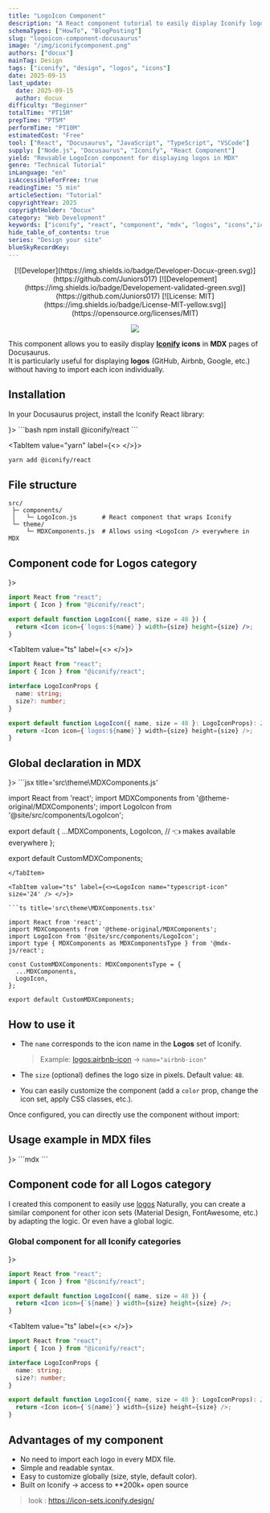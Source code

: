 ```yaml
---
title: "LogoIcon Component"
description: "A React component tutorial to easily display Iconify logos in Docusaurus MDX pages without individual imports."
schemaTypes: ["HowTo", "BlogPosting"]
slug: "logoicon-component-docusaurus"
image: "/img/iconifycomponent.png"
authors: ["docux"]
mainTag: Design
tags: ["iconify", "design", "logos", "icons"]
date: 2025-09-15
last_update:
  date: 2025-09-15
  author: docux
difficulty: "Beginner"
totalTime: "PT15M"
prepTime: "PT5M"
performTime: "PT10M"
estimatedCost: "Free"
tool: ["React", "Docusaurus", "JavaScript", "TypeScript", "VSCode"]
supply: ["Node.js", "Docusaurus", "Iconify", "React Component"]
yield: "Reusable LogoIcon component for displaying logos in MDX"
genre: "Technical Tutorial"
inLanguage: "en"
isAccessibleForFree: true
readingTime: "5 min"
articleSection: "Tutorial"
copyrightYear: 2025
copyrightHolder: "Docux"
category: "Web Development"
keywords: ["iconify", "react", "component", "mdx", "logos", "icons","iconify"]
hide_table_of_contents: true
series: "Design your site"
blueSkyRecordKey: 
---
```

<center>
<div>
[![Developer](https://img.shields.io/badge/Developer-Docux-green.svg)](https://github.com/Juniors017)
[![Developement](https://img.shields.io/badge/Developement-validated-green.svg)](https://github.com/Juniors017)
[![License: MIT](https://img.shields.io/badge/License-MIT-yellow.svg)](https://opensource.org/licenses/MIT)

![](/img/iconifycomponent.png)
</div>
</center>


This component allows you to easily display **[Iconify](https://icon-sets.iconify.design/) icons** in **MDX** pages of Docusaurus.  
It is particularly useful for displaying **logos** (GitHub, Airbnb, Google, etc.) without having to import each icon individually.
<!--truncate--> 


## Installation

In your Docusaurus project, install the Iconify React library:

<Tabs>
<TabItem value="npm" label={<><LogoIcon name="npm" size='32' /> </>}>
```bash
npm install @iconify/react
```
</TabItem>

<TabItem value="yarn" label={<><LogoIcon name="yarn" size='32' /> </>}>

```bash
yarn add @iconify/react
```
</TabItem>
</Tabs>



##  File structure

```
src/
 ├─ components/
 │   └─ LogoIcon.js       # React component that wraps Iconify
 └─ theme/
     └─ MDXComponents.js  # Allows using <LogoIcon /> everywhere in MDX
```


## Component code for Logos category

<Tabs>
<TabItem value="js" label={<><LogoIcon name="javascript" size='24' /> </>}>

```jsx title='src\components\LogoIcon.js'
import React from "react";
import { Icon } from "@iconify/react";

export default function LogoIcon({ name, size = 48 }) {
  return <Icon icon={`logos:${name}`} width={size} height={size} />;
}
```
</TabItem>

<TabItem value="ts" label={<><LogoIcon name="typescript-icon" size='24' /> </>}>

```ts title='src\components\LogoIcon.tsx'
import React from "react";
import { Icon } from "@iconify/react";

interface LogoIconProps {
  name: string;
  size?: number;
}

export default function LogoIcon({ name, size = 48 }: LogoIconProps): JSX.Element {
  return <Icon icon={`logos:${name}`} width={size} height={size} />;
}
```
</TabItem>
</Tabs>

##  Global declaration in MDX

<Tabs>
<TabItem value="js" label={<><LogoIcon name="javascript" size='24' /> </>}>
```jsx title='src\theme\MDXComponents.js'

import React from 'react';
import MDXComponents from '@theme-original/MDXComponents';
import LogoIcon from '@site/src/components/LogoIcon';

export default {
  ...MDXComponents,
  LogoIcon, // 👈 makes <LogoIcon /> available everywhere
};

export default CustomMDXComponents;
```
</TabItem>

<TabItem value="ts" label={<><LogoIcon name="typescript-icon" size='24' /> </>}>

```ts title='src\theme\MDXComponents.tsx'

import React from 'react';
import MDXComponents from '@theme-original/MDXComponents';
import LogoIcon from '@site/src/components/LogoIcon';
import type { MDXComponents as MDXComponentsType } from '@mdx-js/react';

const CustomMDXComponents: MDXComponentsType = {
  ...MDXComponents,
  LogoIcon,
};

export default CustomMDXComponents;
```
</TabItem>
</Tabs>


##  How to use it

* The `name` corresponds to the icon name in the **Logos** set of Iconify.
  > Example: [logos:airbnb-icon](https://icon-sets.iconify.design/logos/airbnb-icon/) → `name="airbnb-icon"`

* The `size` (optional) defines the logo size in pixels.
  Default value: `48`.

* You can easily customize the component (add a `color` prop, change the icon set, apply CSS classes, etc.).

Once configured, you can directly use the component without import:


## Usage example in MDX files
<Tabs>
<TabItem value="js" label={<><LogoIcon name="mdx" size='48' /> </>}>
```mdx
<LogoIcon name="docusaurus" size='256' />

<LogoIcon name="react" size='124' /> 

<LogoIcon name="airbnb-icon" size='64' />

<LogoIcon name="github-icon" />

<LogoIcon name="gitlab" size='32' />
```
<LogoIcon name="docusaurus" size='256' />

<LogoIcon name="react" size='124' /> 

<LogoIcon name="airbnb-icon" size='64' />

<LogoIcon name="github-icon" />

<LogoIcon name="gitlab" size='32' />
</TabItem>
</Tabs>



## Component code for all Logos category


I created this component to easily use [logos](https://icon-sets.iconify.design/logos/?category=Logos)
Naturally, you can create a similar component for other icon sets (Material Design, FontAwesome, etc.) by adapting the logic.
Or even have a global logic.

### Global component for all Iconify categories

<Tabs>
<TabItem value="js" label={<><LogoIcon name="javascript" size='24' /> </>}>

```jsx title='src\components\LogoIcon.js'
import React from "react";
import { Icon } from "@iconify/react";

export default function LogoIcon({ name, size = 48 }) {
  return <Icon icon={`${name}`} width={size} height={size} />;
}
```
</TabItem>

<TabItem value="ts" label={<><LogoIcon name="typescript-icon" size='24' /> </>}>

```ts title='src\components\LogoIcon.tsx'
import React from "react";
import { Icon } from "@iconify/react";

interface LogoIconProps {
  name: string;
  size?: number;
}

export default function LogoIcon({ name, size = 48 }: LogoIconProps): JSX.Element {
  return <Icon icon={`${name}`} width={size} height={size} />;
}
```
</TabItem>
</Tabs>

## Advantages of my component

* No need to import each logo in every MDX file.
* Simple and readable syntax.
* Easy to customize globally (size, style, default color).
* Built on Iconify → access to **200k+ open source

> look : https://icon-sets.iconify.design/